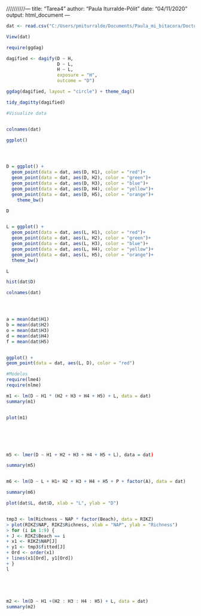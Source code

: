 //////////---
title: "Tarea4"
author: "Paula Iturralde-Pólit"
date: "04/11/2020"
output: html_document
---

```r


dat <- read.csv("C:/Users/pmiturralde/Documents/Paula_mi_bitacora/Doctorado_UCR/Cursos/Ciencia_Rep/Tareas/Tarea4/Datos_tarea4.csv",header=T,sep=",")

View(dat)


```

```r


require(ggdag)

dagified <- dagify(D ~ H,
                   D ~ L,
                   H ~ L,
                   exposure = "H",
                   outcome = "D")

ggdag(dagified, layout = "circle") + theme_dag()


```

```r

tidy_dagitty(dagified)

```


```r
#Visualize data


colnames(dat)

ggplot()




D = ggplot() + 
  geom_point(data = dat, aes(D, H1), color = "red")+
  geom_point(data = dat, aes(D, H2), color = "green")+
  geom_point(data = dat, aes(D, H3), color = "blue")+
  geom_point(data = dat, aes(D, H4), color = "yellow")+
  geom_point(data = dat, aes(D, H5), color = "orange")+
    theme_bw()

D



```


```r


L = ggplot() + 
  geom_point(data = dat, aes(L, H1), color = "red")+
  geom_point(data = dat, aes(L, H2), color = "green")+
  geom_point(data = dat, aes(L, H3), color = "blue")+
  geom_point(data = dat, aes(L, H4), color = "yellow")+
  geom_point(data = dat, aes(L, H5), color = "orange")+
  theme_bw()

L


```


```r

hist(dat$D)

colnames(dat)




a = mean(dat$H1)
b = mean(dat$H2)
o = mean(dat$H3)
d = mean(dat$H4)
f = mean(dat$H5)



```



```r
ggplot() + 
geom_point(data = dat, aes(L, D), color = "red")

```


```r
#Modelos
require(lme4)
require(nlme)

m1 <- lm(D ~ H1 * (H2 + H3 + H4 + H5) + L, data = dat)
summary(m1)


plot(m1)






m5 <- lmer(D ~ H1 + H2 + H3 + H4 + H5 + L), data = dat)

summary(m5)


m6 <- lm(D ~ L + H1+ H2 + H3 + H4 + H5 + P + factor(A), data = dat)

summary(m6)

plot(dat$L, dat$D, xlab = "L", ylab = "D")


tmp3 <- lm(Richness ~ NAP * factor(Beach), data = RIKZ)
> plot(RIKZ$NAP, RIKZ$Richness, xlab = "NAP", ylab = "Richness")
> for (i in 1:9) {
+ J <- RIKZ$Beach == i
+ x1 <- RIKZ$NAP[J]
+ y1 <- tmp3$fitted[J]
+ Ord <- order(x1)
+ lines(x1[Ord], y1[Ord])
+ }
l






```


```r


m2 <- lm(D ~ H1 +(H2 : H3 : H4 : H5) + L, data = dat)
summary(m2)


```


